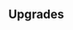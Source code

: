 {{Building
| name = Clay Mine (Established)
| image = N/A
| category = [[Established Production]]
| cycle = 1s
| capacity = 1000
| produce_per_cycle = 1 {{RessourceIcon|type=clay}}
| consume_per_cycle = N/A
| build_cost = 30 {{RessourceIcon|type=wheat}}, 40 {{RessourceIcon|type=wood}}
| description = Produces clay.
}}

== Upgrades ==
{{Upgrade
| name = Zero waste
| description = 10% chance of repairing your castle for 1 HP with each production cycle.
}}
{{Upgrade
| name = Clay Mine production
| description = Boosts production by 35%.
}}